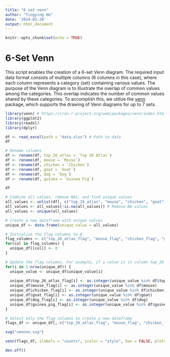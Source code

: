 ```yaml
---
title: "6 set venn"
author: "Tingying He"
date: '2024-02-20'
output: html_document
---
```


```r
knitr::opts_chunk$set(echo = TRUE)
```

# 6-Set Venn 
This script enables the creation of a 6-set Venn diagram. The required input data format consists of multiple columns (6 columns in this case), where each column represents a category (set) containing various values. The purpose of the Venn diagram is to illustrate the overlap of common values among the categories. This overlap indicates the number of common values shared by these categories. To accomplish this, we utilize the [venn](https://cran.r-project.org/web/packages/venn/index.html)  package, which supports the drawing of Venn diagrams for up to 7 sets.

```r
library(venn) # https://cran.r-project.org/web/packages/venn/index.html
library(ggplot2)
library(readxl)
library(dplyr)
```

```r
df <- read_excel(path = "data.xlsx") # Path to data
df
```

```r
# Rename columns
df <- rename(df, top_26_atlas = `Top 26 Atlas`)
df <- rename(df, mouse = `Mouse`)
df <- rename(df, chicken = `Chicken`)
df <- rename(df, goat = `Goat`)
df <- rename(df, dog = `Dog`)
df <- rename(df, guinea = `Guinea Pig`)

df
```


```r
# Combine all values, remove NAs, and find unique values
all_values <- unlist(df[, c("top_26_atlas", "mouse", "chicken", "goat", "dog", "guinea")])
all_values <- all_values[!is.na(all_values)] # Remove NA values
all_values <- unique(all_values)

# Create a new dataframe with unique values
unique_df <- data.frame(unique_value = all_values)

# Initialize the flag columns to 0
flag_columns <- c("top_26_atlas_flag", "mouse_flag", "chicken_flag", "goat_flag", "dog_flag", "guinea_pig_flag")
for(col in flag_columns) {
  unique_df[[col]] <- 0
}

# Update the flag columns. For example, if a value is in column top_26_atlas, we change the value of top_26_atlas_flag of this row from 0 to 1.
for(i in 1:nrow(unique_df)) {
  unique_value <- unique_df$unique_value[i]
  
  unique_df$top_26_atlas_flag[i] <- as.integer(unique_value %in% df$top_26_atlas)
  unique_df$mouse_flag[i] <- as.integer(unique_value %in% df$mouse)
  unique_df$chicken_flag[i] <- as.integer(unique_value %in% df$chicken)
  unique_df$goat_flag[i] <- as.integer(unique_value %in% df$goat)
  unique_df$dog_flag[i] <- as.integer(unique_value %in% df$dog)
  unique_df$guinea_pig_flag[i] <- as.integer(unique_value %in% df$guinea)
}

```


```r
# Select only the flag columns to create a new dataframe
flags_df <- unique_df[, c("top_26_atlas_flag", "mouse_flag", "chicken_flag", "goat_flag", "dog_flag", "guinea_pig_flag")]
```

```r
svg("vennnn.svg")

venn(flags_df, ilabels = "counts", zcolor = "style", box = FALSE, plotsize = 50) # Venn plot

dev.off()
```


